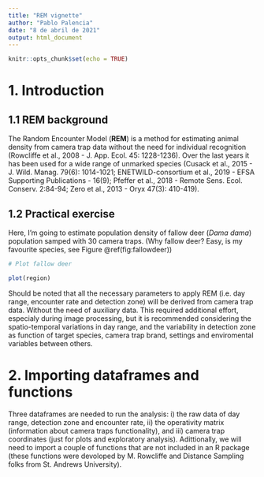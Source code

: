 ```yaml
---
title: "REM vignette"
author: "Pablo Palencia"
date: "8 de abril de 2021"
output: html_document
---
```


```r
knitr::opts_chunk$set(echo = TRUE)
```

# 1. Introduction

## 1.1 REM background
The Random Encounter Model (**REM**) is a method for estimating animal density from camera trap data without the need for individual recognition (Rowcliffe et al., 2008 - J. App. Ecol. 45: 1228-1236). Over the last years it has been used for a wide range of unmarked species (Cusack et al., 2015 - J. Wild. Manag. 79(6): 1014-1021; ENETWILD-consortium et al., 2019 - EFSA Supporting Publications - 16(9); Pfeffer et al., 2018 - Remote Sens. Ecol. Conserv. 2:84-94; Zero et al., 2013 - Oryx 47(3): 410-419).

## 1.2 Practical exercise
Here, I'm going to estimate population density of fallow deer (*Dama dama*) population samped with 30 camera traps. (Why fallow deer? Easy, is my favourite species, see Figure \@ref(fig:fallowdeer))

```r

# Plot fallow deer  

plot(region)
```

Should be noted that all the necessary parameters to apply REM (i.e. day range, encounter rate and detection zone) will be derived from camera trap data. Without the need of auxiliary data. This required additional effort, especialy during image processing, but it is recommended considering the spatio-temporal variations in day range, and the variability in detection zone as function of target species, camera trap brand, settings and enviromental variables between others.

# 2. Importing dataframes and functions
Three dataframes are needed to run the analysis: i) the raw data of day range, detection zone and encounter rate, ii) the operativity matrix (information about camera traps functionality), and iii) camera trap coordinates (just for plots and exploratory analysis). 
Adittionally, we will need to import a couple of functions that are not included in an R package (these functions were devoloped by M. Rowcliffe and Distance Sampling folks from St. Andrews University).

